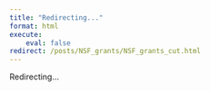```yaml
---
title: "Redirecting..."
format: html
execute: 
    eval: false
redirect: /posts/NSF_grants/NSF_grants_cut.html
---
```


Redirecting...
